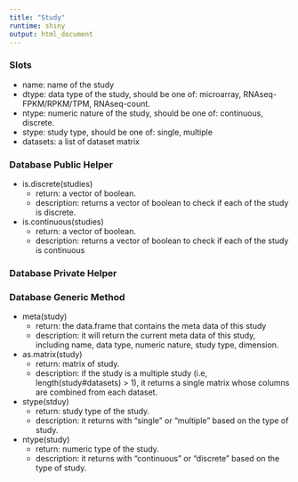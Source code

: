 ```yaml
---
title: "Study"
runtime: shiny
output: html_document
---
```


### Slots
* name: name of the study
* dtype: data type of the study, should be one of: microarray, RNAseq-FPKM/RPKM/TPM, RNAseq-count.
* ntype: numeric nature of the study, should be one of: continuous, discrete.
* stype: study type, should be one of: single, multiple
* datasets: a list of dataset matrix

### Database Public Helper
* is.discrete(studies)
    + return: a vector of boolean.
    + description: returns a vector of boolean to check if each of the study is discrete.
* is.continuous(studies)
    + return: a vector of boolean.
    + description: returns a vector of boolean to check if each of the study is continuous

### Database Private Helper

### Database Generic Method
* meta(study)
    + return: the data.frame that contains the meta data of this study
    + description: it will return the current meta data of this study, including
      name, data type, numeric nature, study type, dimension.
* as.matrix(study)
    + return: matrix of study.
    + description: if the study is a multiple study (i.e, length(study#datasets) > 1),
      it returns a single matrix whose columns are combined from each dataset.
* stype(stduy)
    + return: study type of the study.
    + description: it returns with "single" or "multiple" based on the type of study.
* ntype(study)
    + return: numeric type of the study.
    + description: it returns with "continuous" or "discrete" based on the type of study.
